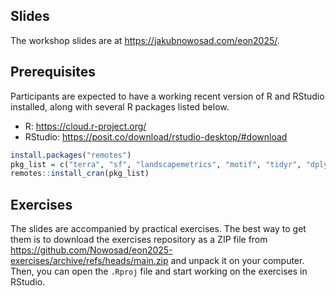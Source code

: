 ## Slides

The workshop slides are at <https://jakubnowosad.com/eon2025/>.

## Prerequisites

Participants are expected to have a working recent version of R and RStudio installed, along with several R packages listed below.

- R: <https://cloud.r-project.org/>
- RStudio: <https://posit.co/download/rstudio-desktop/#download>

```r
install.packages("remotes")
pkg_list = c("terra", "sf", "landscapemetrics", "motif", "tidyr", "dplyr")
remotes::install_cran(pkg_list)
```

## Exercises

The slides are accompanied by practical exercises.
The best way to get them is to download the exercises repository as a ZIP file from <https://github.com/Nowosad/eon2025-exercises/archive/refs/heads/main.zip> and unpack it on your computer.
Then, you can open the `.Rproj` file and start working on the exercises in RStudio.